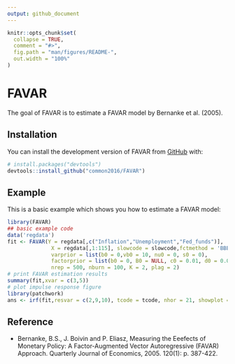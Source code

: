```yaml
---
output: github_document
---
```


<!-- README.md is generated from README.Rmd. Please edit that file -->

```r
knitr::opts_chunk$set(
  collapse = TRUE,
  comment = "#>",
  fig.path = "man/figures/README-",
  out.width = "100%"
)
```

# FAVAR

<!-- badges: start -->
<!-- badges: end -->

The goal of FAVAR is to estimate a FAVAR model by Bernanke et al. (2005).

## Installation

You can install the development version of FAVAR from [GitHub](https://github.com/) with:

```r
# install.packages("devtools")
devtools::install_github("common2016/FAVAR")
```

## Example

This is a basic example which shows you how to estimate a FAVAR model:

```r
library(FAVAR)
## basic example code
data('regdata')
fit <- FAVAR(Y = regdata[,c("Inflation","Unemployment","Fed_funds")],
              X = regdata[,1:115], slowcode = slowcode,fctmethod = 'BBE',
              varprior = list(b0 = 0,vb0 = 10, nu0 = 0, s0 = 0),
              factorprior = list(b0 = 0, B0 = NULL, c0 = 0.01, d0 = 0.01),
              nrep = 500, nburn = 100, K = 2, plag = 2)
# print FAVAR estimation results
summary(fit,xvar = c(3,5))
# plot impulse response figure
library(patchwork)
ans <- irf(fit,resvar = c(2,9,10), tcode = tcode, nhor = 21, showplot = T)
```


## Reference


- Bernanke, B.S., J. Boivin and P. Eliasz, Measuring the Eeefects of Monetary Policy: A Factor-Augmented Vector Autoregressive (FAVAR) Approach. Quarterly Journal of Economics, 2005. 120(1): p. 387-422.

